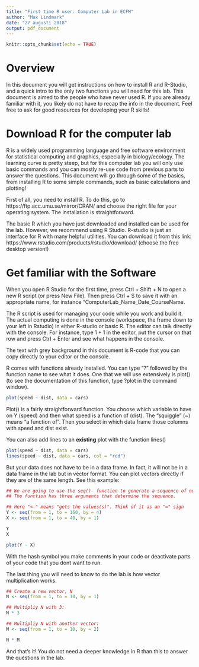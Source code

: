 ```yaml
---
title: "First time R user: Computer Lab in ECFM"
author: "Max Lindmark"
date: "27 augusti 2018"
output: pdf_document
---
```


```r
knitr::opts_chunk$set(echo = TRUE)
```

# Overview
In this document you will get instructions on how to install R and R-Studio, and a quick intro to the only two functions you will need for this lab. This document is aimed to the people who have never used R. If you are already familiar with it, you likely do not have to recap the info in the document. Feel free to ask for good resources for developing your R skills!

# Download R for the computer lab
R is a widely used programming language and free software environment for statistical computing and graphics, especially in biology/ecology. The learning curve is pretty steep, but for this computer lab you will only use basic commands and you can mostly  re-use code from previous parts to answer the questions. This document will go through some of the basics, from installing R to some simple commands, such as basic calculations and plotting!

First of all, you need to install R. To do this, go to https://ftp.acc.umu.se/mirror/CRAN/ and choose the right file for your operating system. The installation is straightforward. 

The basic R which you have just downloaded and installed can be used for the lab. However, we recommend using R Studio. R-studio is just an interface for R with many helpful utilities. You can download it from this link: https://www.rstudio.com/products/rstudio/download/ (choose the free desktop version!)

# Get familiar with the Software
When you open R Studio for the first time, press Ctrl + Shift + N to open a new R script (or press New File). Then press Ctrl + S to save it with an appropriate name, for instance "ComputerLab_Name_Date_CourseName.

The R script is used for managing your code while you work and build it. The actual computing is done in the console (workspace, the frame down to your left in Rstudio) in either R-studio or basic R. The editor can talk directly with the console. For instance, type $1+1$ in the editor, put the cursor on that row and press Ctrl + Enter and see what happens in the console.

The text with grey background in this document is R-code that you can copy directly to your editor or the console.

R comes with functions already installed. You can type "?" followed by the function name to see what it does. One that we will use extensively is plot() (to see the documentation of this function, type ?plot in the command window). 
```r
plot(speed ~ dist, data = cars)
```
Plot() is a fairly straightforward function. You choose which variable to have on Y (speed) and then what speed is a function of (dist). The "squiggle" (~) means "a function of". Then you select in which data frame those columns with speed and dist exist. 

You can also add lines to an **existing** plot with the function lines()

```r
plot(speed ~ dist, data = cars)
lines(speed ~ dist, data = cars, col = "red")
```

But your data does not have to be in a data frame. In fact, it will not be in a data frame in the lab but in vector format. You can plot vectors directly if they are of the same length. See this example:

```r

## We are going to use the seq()- function to generate a sequence of numbers. 
## The function has three arguments that determine the sequence.

## Here "<-" means "gets the values(s)". Think of it as an "=" sign
Y <- seq(from = 1, to = 160, by = 4)
X <- seq(from = 1, to = 40, by = 1)

Y
X

plot(Y ~ X)
```

With the hash symbol you make comments in your code or deactivate parts of your code that you dont want to run.

The last thing you will need to know to do the lab is how vector multiplication works.

```r

## Create a new vector, N
N <- seq(from = 1, to = 10, by = 1)

## Multipliy N with 3:
N * 3

## Multipliy N with another vector:
M <- seq(from = 1, to = 10, by = 2)

N * M
```

And that's it! You do not need a deeper knowledge in R than this to answer the questions in the lab.






